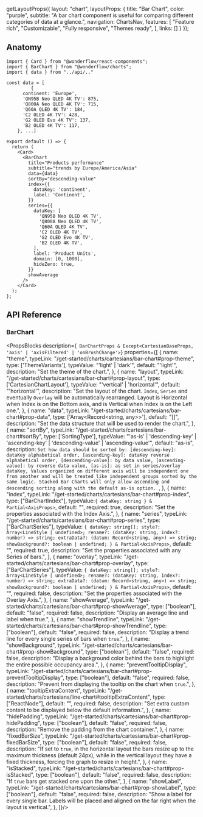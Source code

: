 
  getLayoutProps({
    layout: "chart",
    layoutProps: {
      title: "Bar Chart",
      color: "purple",
      subtitle: "A bar chart component is useful for comparing different categories of data at a glance.",
      navigation: ChartsNav,
      features: [
        "Feature rich",
        "Customizable",
        "Fully responsive",
        "Themes ready",
      ],
      links: []
    }
  });

<BarChartExample />

## Anatomy

```tsx lines="2, 19-42"
import { Card } from "@wonderflow/react-components";
import { BarChart } from "@wonderflow/charts";
import { data } from "../api/.."

const data = [
         {
      continent: 'Europe',
      'QN95B Neo QLED 4K TV': 875,
      'Q800A Neo QLED 4K TV': 715,
      'Q60A QLED 4K TV': 184,
      'C2 OLED 4K TV': 428,
      'G2 OLED Evo 4K TV': 137,
      'B2 OLED 4K TV': 117,
    }, ...]

export default () => {
  return (
    <Card>
      <BarChart
        title="Products performance"
        subtitle="trends by Europe/America/Asia"
        data={data}
        sortBy="descending-value"
        index={{
          dataKey: 'continent',
          label: 'Continent',
        }}
        series={{
          dataKey: [
            'QN95B Neo QLED 4K TV',
            'Q800A Neo QLED 4K TV',
            'Q60A QLED 4K TV',
            'C2 OLED 4K TV',
            'G2 OLED Evo 4K TV',
            'B2 OLED 4K TV',
          ],
          label: 'Product Units',
          domain: [0, 1000],
          hideZero: true,
        }}
        showAverage
      />
    </Card>
  );
};
```

## API Reference

### BarChart

<PropsBlocks
  description={`
  BarChartProps
  & Except<CartesianBaseProps, 'axis' | 'axisFiltered' | 'onBrushChange'>`}
  properties={[
    {
      name: "theme",
      typeLink: "/get-started/charts/cartesians/bar-chart#prop-theme",
      type: ['ThemeVariants'],
      typeValue: "'light' | 'dark'",
      default: "'light'",
      description: "Set the theme of the chart.",
    },
    {
      name: "layout",
      typeLink: "/get-started/charts/cartesians/bar-chart#prop-layout",
      type: ['CartesianChartLayout'],
      typeValue: "'vertical' | 'horizontal'",
      default: "'horizontal'",
      description: "Set the layout of the chart. `Index`, `Series` and eventually `Overlay` will be automatically rearranged. Layout is Horizontal when Index is on the Bottom axis, and is Vertical when Index is on the Left one.",
    },
    {
      name: "data",
      typeLink: "/get-started/charts/cartesians/bar-chart#prop-data",
      type: ['Array<Record<string, any>>'],
      default: "[]",
      description: "Set the data structure that will be used to render the chart.",
    },
    {
      name: "sortBy",
      typeLink: "/get-started/charts/cartesians/bar-chart#sortBy",
      type: ['SortingType'],
      typeValue: "'as-is' | 'descending-key' | 'ascending-key' | 'descending-value' | 'ascending-value'",
      default: "as-is",
      description: `Set how data should be sorted by:
      [descending-key]: dataKey alphabetical order,
      [ascending-key]: dataKey reverse alphabetical order,
      [descending-value]: by data value,
      [ascending-value]: by reverse data value,
      [as-is]: as set in series/overlay dataKey,
      Values organized on different axis will be independent one from another and will be treated like independent groups sorted by the same logic.
      Stacked Bar Charts will only allow ascending and descending sorting along with the default as-is option.
      `,
    },
    {
      name: "index",
      typeLink: "/get-started/charts/cartesians/bar-chart#prop-index",
      type: ["BarChartIndex"],
      typeValue:`{ dataKey: string } & Partial<AxisProps>`,
      default: "",
      required: true,
      description: "Set the properties associated with the Index Axis.",
    },
    {
      name: "series",
      typeLink: "/get-started/charts/cartesians/bar-chart#prop-series",
      type: ["BarChartSeries"],
      typeValue:
`{
  dataKey: string[];
  style?: Array<LineStyle | undefined>;
  rename?: (dataKey: string, index?: number) => string;
  extraData?: (datum: Record<string, any>) => string;
  showBackground?: boolean | undefined;
} & Partial<AxisProps>`,
      default: "",
      required: true,
      description: "Set the properties associated with any Series of bars.",
    },
    {
      name: "overlay",
      typeLink: "/get-started/charts/cartesians/bar-chart#prop-overlay",
      type: ["BarChartSeries"],
      typeValue:
`{
  dataKey: string[];
  style?: Array<LineStyle | undefined>;
  rename?: (dataKey: string, index?: number) => string;
  extraData?: (datum: Record<string, any>) => string;
  showBackground?: boolean | undefined;
} & Partial<AxisProps>`,
      default: "",
      required: false,
      description: "Set the properties associated with the Overlay Axis.",
    },
    {
      name: "showAverage",
      typeLink: "/get-started/charts/cartesians/bar-chart#prop-showAverage",
      type: ["boolean"],
      default: "false",
      required: false,
      description: "Display an average line and label when true.",
    },
    {
      name: "showTrendline",
      typeLink: "/get-started/charts/cartesians/bar-chart#prop-showTrendline",
      type: ["boolean"],
      default: "false",
      required: false,
      description: "Display a trend line for every single series of bars when `true`.",
    },
    {
      name: "showBackground",
      typeLink: "/get-started/charts/cartesians/bar-chart#prop-showBackground",
      type: ["boolean"],
      default: "false",
      required: false,
      description: "Display a background color behind the bars to highlight the entire possible occupancy area.",
    },
    {
      name: "preventTooltipDisplay",
      typeLink: "/get-started/charts/cartesians/bar-chart#prop-preventTooltipDisplay",
      type: ["boolean"],
      default: "false",
      required: false,
      description: "Prevent from displaying the tooltip on the chart when `true`.",
    },
    {
      name: "tooltipExtraContent",
      typeLink: "/get-started/charts/cartesians/line-chart#tooltipExtraContent",
      type: ["ReactNode"],
      default: "",
      required: false,
      description: "Set extra custom content to be displayed below the default information.",
    },
    {
      name: "hidePadding",
      typeLink: "/get-started/charts/cartesians/bar-chart#prop-hidePadding",
      type: ["boolean"],
      default: "false",
      required: false,
      description: "Remove the padding from the chart container.",
    },
    {
      name: "fixedBarSize",
      typeLink: "/get-started/charts/cartesians/bar-chart#prop-fixedBarSize",
      type: ["boolean"],
      default: "false",
      required: false,
      description: "If set to `true`, in the horizontal layout the bars resize up to the maximum thickness (default 24px), while in the vertical layout they have a fixed thickness, forcing the graph to resize in height.",
    },
    {
      name: "isStacked",
      typeLink: "/get-started/charts/cartesians/bar-chart#prop-isStacked",
      type: ["boolean"],
      default: "false",
      required: false,
      description: "If `true` bars get stacked one upon the other.",
    },
    {
      name: "showLabel",
      typeLink: "/get-started/charts/cartesians/bar-chart#prop-showLabel",
      type: ["boolean"],
      default: "false",
      required: false,
      description: "Show a label for every single bar. Labels will be placed and aligned on the far right when the layout is vertical.",
    },
  ]}/>
